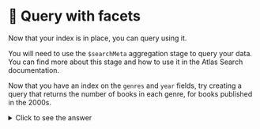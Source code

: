 # 🦸 Query with facets

Now that your index is in place, you can query using it.

You will need to use the `$searchMeta` aggregation stage to query your data. You can find more about this stage and how to use it in the <Link to="https://www.mongodb.com/docs/atlas/atlas-search/query-syntax/#mongodb-pipeline-pipe.-searchMeta">Atlas Search documentation</Link>.

Now that you have an index on the `genres` and `year` fields, try creating a query that returns the number of books in each genre, for books published in the 2000s.

<details>
  <summary>Click to see the answer</summary>
  <div>

```js
{
  $searchMeta: {
    "index": "facetsIndexName",
    "facet": {
      "operator": {
        "range": {
          "path": "year",
          "gte": 2000,
          "lte": 2010
        }
      },
      "facets": {
        "genresFacet": {
          "type": "string",
          "path": "genres"
        }
      }
    }
  }
}
```

  </div>
</details>
